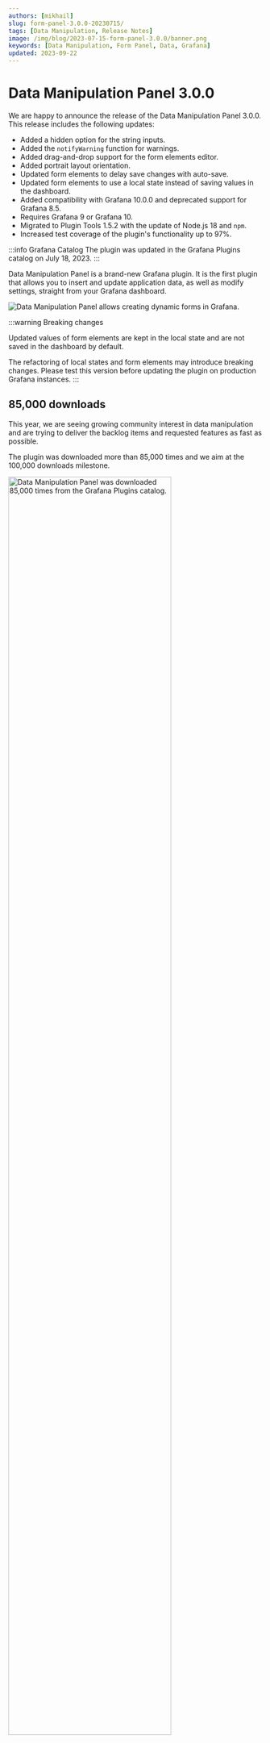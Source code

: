 ```yaml
---
authors: [mikhail]
slug: form-panel-3.0.0-20230715/
tags: [Data Manipulation, Release Notes]
image: /img/blog/2023-07-15-form-panel-3.0.0/banner.png
keywords: [Data Manipulation, Form Panel, Data, Grafana]
updated: 2023-09-22
---
```



# Data Manipulation Panel 3.0.0

We are happy to announce the release of the Data Manipulation Panel 3.0.0. This release includes the following updates:

- Added a hidden option for the string inputs.
- Added the `notifyWarning` function for warnings.
- Added drag-and-drop support for the form elements editor.
- Added portrait layout orientation.
- Updated form elements to delay save changes with auto-save.
- Updated form elements to use a local state instead of saving values in the dashboard.
- Added compatibility with Grafana 10.0.0 and deprecated support for Grafana 8.5.
- Requires Grafana 9 or Grafana 10.
- Migrated to Plugin Tools 1.5.2 with the update of Node.js 18 and `npm`.
- Increased test coverage of the plugin's functionality up to 97%.

:::info Grafana Catalog
The plugin was updated in the Grafana Plugins catalog on July 18, 2023.
:::

<Shorts
  src="https://www.youtube.com/embed/zNrFOtW6j-o"
  title="Data Manipulation Panel 3.0.0 for Grafana."
/>

Data Manipulation Panel is a brand-new Grafana plugin. It is the first plugin that allows you to insert and update application data, as well as modify settings, straight from your Grafana dashboard.

<Image
  title="Data Manipulation Panel allows creating dynamic forms in Grafana."
  src="/img/blog/2023-07-15-form-panel-3.0.0/panel.png"
  lazy={false}
/>

:::warning Breaking changes

Updated values of form elements are kept in the local state and are not saved in the dashboard by default.

The refactoring of local states and form elements may introduce breaking changes. Please test this version before updating the plugin on production Grafana instances.
:::

## 85,000 downloads

This year, we are seeing growing community interest in data manipulation and are trying to deliver the backlog items and requested features as fast as possible.

The plugin was downloaded more than 85,000 times and we aim at the 100,000 downloads milestone.

<Image
  title="Data Manipulation Panel was downloaded 85,000 times from the Grafana Plugins catalog."
  src="/img/blog/2023-07-15-form-panel-3.0.0/downloads.png"
  width="80%"
/>

## Elements

Form elements in the panel's options were placed into new collapsible components and received support for drag-and-drop support and delayed auto-save.

To improve performance, we added the delayed saving of form elements. Form elements are automatically saved after a one-second timeout or when clicking the Save button to prevent numerous updates when creating new forms.

<Image
  title="Panel options are saved and rendered on the form after a 1-second timeout."
  src="/img/blog/2023-07-15-form-panel-3.0.0/elements.png"
  width="80%"
/>

## Sections

Form elements can be separated into sections. In addition to the landscape orientation, we added the portrait orientation, which can be selected in the plugin options.

<Image
  title="Sections with form elements can be positioned vertically or horizontally."
  src="/img/blog/2023-07-15-form-panel-3.0.0/sections.png"
/>

## Hidden strings

We added an option to hide the string input, which can store additional information that is not visible to end-users.

<Image
  title="Hidden string input can store additional information."
  src="/img/blog/2023-07-15-form-panel-3.0.0/hidden.png"
/>

## Getting Started

You can install Data Manipulation Panel from the [Grafana Plugins catalog](https://grafana.com/grafana/plugins/volkovlabs-form-panel/) or using the Grafana command line tool.

For the latter, please use the following command:

```bash
grafana-cli plugins install volkovlabs-form-panel
```

## YouTube Tutorial

Data Manipulation Panel is a brand-new Grafana plugin. It is the first plugin that allows you to insert and update application data, as well as modify settings, straight from your Grafana dashboard.

<Video
  src="https://www.youtube.com/embed/DXALVG8GijM"
  title="Manual data entry and user input into dashboard."
/>

## Release Notes

### Breaking changes

- Requires Grafana 9 or Grafana 10.
- Form elements are kept in the local state and are not saved in the dashboard by default.
- The refactoring of local states and form elements may introduce breaking changes. Please test this version before updating the plugin on production Grafana instances.

### Features / Enhancements

- Updated the product documentation for API Servers (#149).
- Added compatibility with Grafana 10.0.0 (#165, #172, #184, #200).
- Added the Hidden option into the string element (#171).
- Integrated E2E Cypress testing (#180).
- Increased the test coverage for the plugin's functionality and updated the test library (#181, #183, #185).
- Updated form elements to delay the saving of changes with auto-save (#186).
- Migrated to Plugin Tools 1.5.2 (#187, #192).
- Updated to Node.js 18 (#188).
- Updated constants and E2E tests (#190).
- Updated the form elements to use the local state (#191).
- Added the `notifyWarning()` function (#201).
- Added the drag and drop for elements editor (#202).
- Deprecated support for Grafana 8.5 (#203).
- Added the execution of the initial request on initial updates (#205).
- Added the landscape orientation for the layout (#206).

## Feedback

We're looking forward to hearing from you. You can use different ways to get in touch with us.

- Ask a question, request a new feature, or report an issue at [GitHub issues](https://github.com/volkovlabs/volkovlabs-form-panel/issues).
- Subscribe to our [YouTube Channel](https://www.youtube.com/@volkovlabs) and leave your comments.
- Sponsor our open-source plugins for Grafana at [GitHub Sponsor](https://github.com/sponsors/VolkovLabs).
- Support our project by starring the repository.
